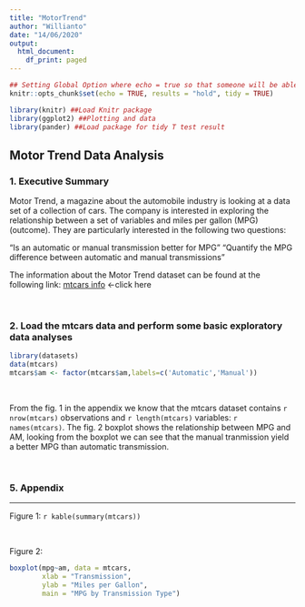 ```yaml
---
title: "MotorTrend"
author: "Willianto"
date: "14/06/2020"
output:
  html_document:
    df_print: paged
---
```


```r
## Setting Global Option where echo = true so that someone will be able to read the code and results.
knitr::opts_chunk$set(echo = TRUE, results = "hold", tidy = TRUE)
```

```r
library(knitr) ##Load Knitr package
library(ggplot2) ##Plotting and data
library(pander) ##Load package for tidy T test result
```

## Motor Trend Data Analysis

### 1. Executive Summary

Motor Trend, a magazine about the automobile industry is looking at a data set of a collection of cars. The company is interested in exploring the relationship between a set of variables and miles per gallon (MPG) (outcome). They are particularly interested in the following two questions:

“Is an automatic or manual transmission better for MPG”
"Quantify the MPG difference between automatic and manual transmissions"

The information about the Motor Trend dataset can be found at the following link: [mtcars info](https://stat.ethz.ch/R-manual/R-devel/library/datasets/html/mtcars.html) <-click here

<br />


### 2. Load the mtcars data and perform some basic exploratory data analyses
```r
library(datasets)
data(mtcars)
mtcars$am <- factor(mtcars$am,labels=c('Automatic','Manual'))
```
<br />

From the fig. 1 in the appendix we know that the mtcars dataset contains `r nrow(mtcars)` observations and `r length(mtcars)` variables: `r names(mtcars)`. The fig. 2 boxplot shows the relationship between MPG and AM, looking from the boxplot we can see that the manual tranmission yield a better MPG than automatic transmission.

<br />


### 5. Appendix

***
Figure 1:
`r kable(summary(mtcars))`

<br />

Figure 2:
```r
boxplot(mpg~am, data = mtcars,
        xlab = "Transmission",
        ylab = "Miles per Gallon",
        main = "MPG by Transmission Type")
```